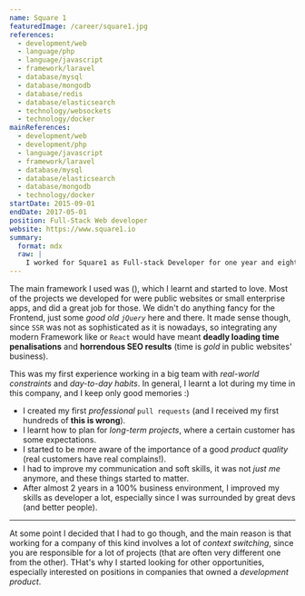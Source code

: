 ```yaml
---
name: Square 1
featuredImage: /career/square1.jpg
references:
  - development/web
  - language/php
  - language/javascript
  - framework/laravel
  - database/mysql
  - database/mongodb
  - database/redis
  - database/elasticsearch
  - technology/websockets
  - technology/docker
mainReferences:
  - development/web
  - development/php
  - language/javascript
  - framework/laravel
  - database/mysql
  - database/elasticsearch
  - database/mongodb
  - technology/docker
startDate: 2015-09-01
endDate: 2017-05-01
position: Full-Stack Web developer
website: https://www.square1.io
summary:
  format: mdx
  raw: |
    I worked for Square1 as Full-stack Developer for one year and eight months. The job was always _challenging_, since we had many projects of different kinds, and **deadlines were often haunting us**!
---
```


The main framework I used was [](framework/laravel) ([](language/php)), which I learnt and started to love. Most of the projects we developed for were public websites or small enterprise apps, and [](framework/laravel) did a great job for those.
We didn't do anything fancy for the Frontend, just some _good old `jQuery`_ here and there. It made sense though, since `SSR` was not as sophisticated as it is nowadays, so integrating any modern Framework like [](framework/vue) or `React` would have meant **deadly loading time penalisations** and **horrendous SEO results** (time is _gold_ in public websites' business).

This was my first experience working in a big team with _real-world constraints_ and _day-to-day habits_. In general, I learnt a lot during my time in this company, and I keep only good memories :)

- I created my first _professional_ `pull requests` (and I received my first hundreds of **this is wrong**).
- I learnt how to plan for _long-term projects_, where a certain customer has some expectations.
- I started to be more aware of the importance of a good _product quality_ (real customers have real complains!).
- I had to improve my communication and soft skills, it was not _just me_ anymore, and these things started to matter.
- After almost 2 years in a 100% business environment, I improved my skills as developer a lot, especially since I was surrounded by great devs (and better people).

---

At some point I decided that I had to go though, and the main reason is that working for a company of this kind involves a lot of _context switching_, since you are responsible for a lot of projects (that are often very different one from the other). THat's why I started looking for other opportunities, especially interested on positions in companies that owned a _development product_.
